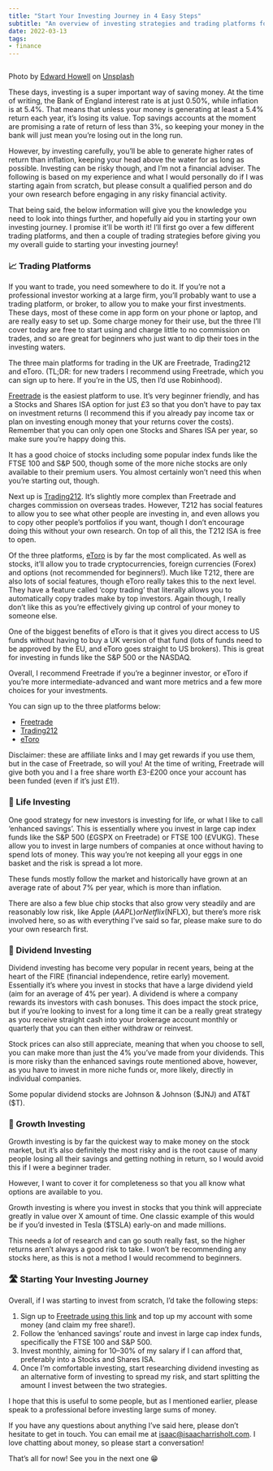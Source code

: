 ```yaml
---
title: "Start Your Investing Journey in 4 Easy Steps"
subtitle: "An overview of investing strategies and trading platforms for beginners."
date: 2022-03-13
tags:
- finance
---
```


<Image src={flowers} alt="" />

Photo by
[Edward Howell](https://unsplash.com/@edwardhowellphotography?utm_source=medium&utm_medium=referral)
on [Unsplash](https://unsplash.com/?utm_source=medium&utm_medium=referral)

These days, investing is a super important way of saving money. At the time of writing,
the Bank of England interest rate is at just 0.50%, while inflation is at 5.4%. That
means that unless your money is generating at least a 5.4% return each year, it’s losing
its value. Top savings accounts at the moment are promising a rate of return of less
than 3%, so keeping your money in the bank will just mean you’re losing out in the long
run.

However, by investing carefully, you’ll be able to generate higher rates of return than
inflation, keeping your head above the water for as long as possible. Investing can be
risky though, and I’m not a financial adviser. The following is based on my experience
and what I would personally do if I was starting again from scratch, but please consult
a qualified person and do your own research before engaging in any risky financial
activity.

That being said, the below information will give you the knowledge you need to look into
things further, and hopefully aid you in starting your own investing journey. I promise
it’ll be worth it! I’ll first go over a few different trading platforms, and then a
couple of trading strategies before giving you my overall guide to starting your
investing journey!

### 📈 Trading Platforms

If you want to trade, you need somewhere to do it. If you’re not a professional investor
working at a large firm, you’ll probably want to use a trading platform, or broker, to
allow you to make your first investments. These days, most of these come in app form on
your phone or laptop, and are really easy to set up. Some charge money for their use,
but the three I’ll cover today are free to start using and charge little to no
commission on trades, and so are great for beginners who just want to dip their toes in
the investing waters.

The three main platforms for trading in the UK are Freetrade, Trading212 and eToro.
(TL;DR: for new traders I recommend using Freetrade, which you can sign up to here. If
you’re in the US, then I’d use Robinhood).

[Freetrade](https://magic.freetrade.io/join/isaac/14ed0ce3) is the easiest platform to
use. It’s very beginner friendly, and has a Stocks and Shares ISA option for just £3 so
that you don’t have to pay tax on investment returns (I recommend this if you already
pay income tax or plan on investing enough money that your returns cover the costs).
Remember that you can only open one Stocks and Shares ISA per year, so make sure you’re
happy doing this.

It has a good choice of stocks including some popular index funds like the FTSE 100 and
S&P 500, though some of the more niche stocks are only available to their premium users.
You almost certainly won’t need this when you’re starting out, though.

Next up is [Trading212](https://trading212.com). It’s slightly more complex than
Freetrade and charges commission on overseas trades. However, T212 has social features
to allow you to see what other people are investing in, and even allows you to copy
other people’s portfolios if you want, though I don’t encourage doing this without your
own research. On top of all this, the T212 ISA is free to open.

Of the three platforms, [eToro](https://etoro.tw/3G284sU) is by far the most
complicated. As well as stocks, it’ll allow you to trade cryptocurrencies, foreign
currencies (Forex) and options (not recommended for beginners!). Much like T212, there
are also lots of social features, though eToro really takes this to the next level. They
have a feature called ‘copy trading’ that literally allows you to automatically copy
trades make by top investors. Again though, I really don’t like this as you’re
effectively giving up control of your money to someone else.

One of the biggest benefits of eToro is that it gives you direct access to US funds
without having to buy a UK version of that fund (lots of funds need to be approved by
the EU, and eToro goes straight to US brokers). This is great for investing in funds
like the S&P 500 or the NASDAQ.

Overall, I recommend Freetrade if you’re a beginner investor, or eToro if you’re more
intermediate-advanced and want more metrics and a few more choices for your investments.

You can sign up to the three platforms below:

- [Freetrade](https://magic.freetrade.io/join/isaac/14ed0ce3)
- [Trading212](https://trading212.com)
- [eToro](https://etoro.tw/3G284sU)

Disclaimer: these are affiliate links and I may get rewards if you use them, but in the
case of Freetrade, so will you! At the time of writing, Freetrade will give both you and
I a free share worth £3-£200 once your account has been funded (even if it’s just £1!).

### 👛 Life Investing

One good strategy for new investors is investing for life, or what I like to call
‘enhanced savings’. This is essentially where you invest in large cap index funds like
the S&P 500 (£GSPX on Freetrade) or FTSE 100 (£VUKG). These allow you to invest in large
numbers of companies at once without having to spend lots of money. This way you’re not
keeping all your eggs in one basket and the risk is spread a lot more.

These funds mostly follow the market and historically have grown at an average rate of
about 7% per year, which is more than inflation.

There are also a few blue chip stocks that also grow very steadily and are reasonably
low risk, like Apple ($AAPL) or Netflix ($NFLX), but there’s more risk involved here, so
as with everything I’ve said so far, please make sure to do your own research first.

### 🍯 Dividend Investing

Dividend investing has become very popular in recent years, being at the heart of the
FIRE (financial independence, retire early) movement. Essentially it’s where you invest
in stocks that have a large dividend yield (aim for an average of 4% per year). A
dividend is where a company rewards its investors with cash bonuses. This does impact
the stock price, but if you’re looking to invest for a long time it can be a really
great strategy as you receive straight cash into your brokerage account monthly or
quarterly that you can then either withdraw or reinvest.

Stock prices can also still appreciate, meaning that when you choose to sell, you can
make more than just the 4% you’ve made from your dividends. This is more risky than the
enhanced savings route mentioned above, however, as you have to invest in more niche
funds or, more likely, directly in individual companies.

Some popular dividend stocks are Johnson & Johnson ($JNJ) and AT&T ($T).

### 🌳 Growth Investing

Growth investing is by far the quickest way to make money on the stock market, but it’s
also definitely the most risky and is the root cause of many people losing all their
savings and getting nothing in return, so I would avoid this if I were a beginner
trader.

However, I want to cover it for completeness so that you all know what options are
available to you.

Growth investing is where you invest in stocks that you think will appreciate greatly in
value over X amount of time. One classic example of this would be if you’d invested in
Tesla ($TSLA) early-on and made millions.

This needs a _lot_ of research and can go south really fast, so the higher returns
aren’t always a good risk to take. I won’t be recommending any stocks here, as this is
not a method I would recommend to beginners.

### 🛣️ Starting Your Investing Journey

Overall, if I was starting to invest from scratch, I’d take the following steps:

1.  Sign up to
    [Freetrade using this link](https://magic.freetrade.io/join/isaac/14ed0ce3) and top
    up my account with some money (and claim my free share!).
2.  Follow the ‘enhanced savings’ route and invest in large cap index funds,
    specifically the FTSE 100 and S&P 500.
3.  Invest monthly, aiming for 10–30% of my salary if I can afford that, preferably into
    a Stocks and Shares ISA.
4.  Once I’m comfortable investing, start researching dividend investing as an
    alternative form of investing to spread my risk, and start splitting the amount I
    invest between the two strategies.

I hope that this is useful to some people, but as I mentioned earlier, please speak to a
professional before investing large sums of money.

If you have any questions about anything I’ve said here, please don’t hesitate to get in
touch. You can email me at
[isaac@isaacharrisholt.com](mailto:isaac@isaacharrisholt.com). I love chatting about
money, so please start a conversation!

That’s all for now! See you in the next one 😁

